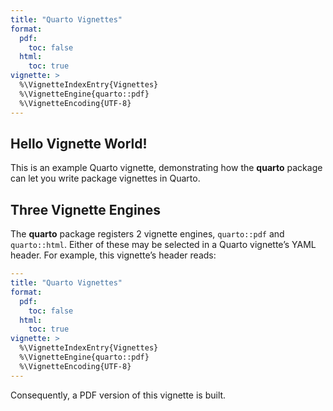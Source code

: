 ```yaml
---
title: "Quarto Vignettes"
format:
  pdf:
    toc: false
  html:
    toc: true
vignette: >
  %\VignetteIndexEntry{Vignettes}
  %\VignetteEngine{quarto::pdf}
  %\VignetteEncoding{UTF-8}
---
```


## Hello Vignette World!

This is an example Quarto vignette, demonstrating how the **quarto** package can let you write package vignettes in Quarto.

## Three Vignette Engines

The **quarto** package registers 2 vignette engines, `quarto::pdf` and `quarto::html`. Either of these may be selected in a Quarto vignette's YAML header. For example, this vignette's header reads:
```yaml
---
title: "Quarto Vignettes"
format:
  pdf:
    toc: false
  html:
    toc: true
vignette: >
  %\VignetteIndexEntry{Vignettes}
  %\VignetteEngine{quarto::pdf}
  %\VignetteEncoding{UTF-8}
---
```

Consequently, a PDF version of this vignette is built.
